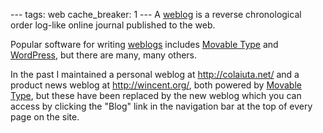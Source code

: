 ---
tags: web
cache_breaker: 1
---
A [[weblog]] is a reverse chronological order log-like online journal published to the web.

Popular software for writing [[weblogs]] includes [[Movable Type]] and [[WordPress]], but there are many, many others.

In the past I maintained a personal weblog at http://colaiuta.net/ and a product news weblog at http://wincent.org/, both powered by [[Movable Type]], but these have been replaced by the new weblog which you can access by clicking the "Blog" link in the navigation bar at the top of every page on the site.
